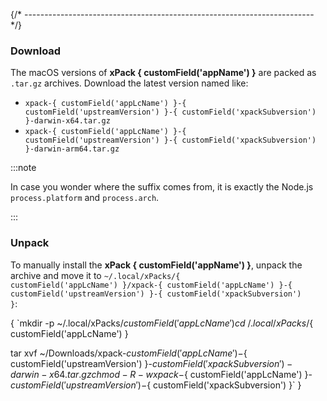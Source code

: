 

{/* ------------------------------------------------------------------------ */}

### Download

The macOS versions of **xPack { customField('appName') }**
are packed as `.tar.gz` archives.
Download the latest version named like:

* <code>xpack-{ customField('appLcName') }-{ customField('upstreamVersion') }-{ customField('xpackSubversion') }-darwin-x64.tar.gz</code>
* <code>xpack-{ customField('appLcName') }-{ customField('upstreamVersion') }-{ customField('xpackSubversion') }-darwin-arm64.tar.gz</code>

:::note

In case you wonder where the suffix comes
from, it is exactly the Node.js `process.platform` and `process.arch`.

:::

### Unpack

To manually install the <b>xPack { customField('appName') }</b>,
unpack the archive and move it to <code>~/.local/xPacks/{ customField('appLcName') }/xpack-{ customField('appLcName') }-{ customField('upstreamVersion') }-{ customField('xpackSubversion') }</code>:

<CodeBlock language="console"> {
`mkdir -p ~/.local/xPacks/${ customField('appLcName') }
cd ~/.local/xPacks/${ customField('appLcName') }

tar xvf ~/Downloads/xpack-${ customField('appLcName') }-${ customField('upstreamVersion') }-${ customField('xpackSubversion') }-darwin-x64.tar.gz
chmod -R -w xpack-${ customField('appLcName') }-${ customField('upstreamVersion') }-${ customField('xpackSubversion') }`
}</CodeBlock>
